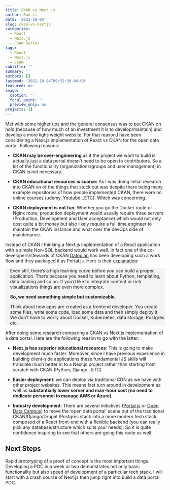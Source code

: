 ```yaml
---
title: CKAN vs Next.js
author: Ran Li
date: '2021-10-04'
slug: ckan-vs-nextjs
categories:
  - React
  - Next.js
  - CKAN Series
tags: 
  - React
  - Next.js
  - CKAN
subtitle: ''
summary: ''
authors: []
lastmod: '2021-10-04T09:52:30-04:00'
featured: no
image:
  caption: ''
  focal_point: ''
  preview_only: no
projects: []
---
```


Met with some higher ups and the general consensus was to put CKAN on hold (because of how much of an investment it is to develop/maintain) and develop a more light-weight website. For that reason,I have been considering a Next.js implementation of React vs CKAN for the open data portal. Following reasons:

-   **CKAN may be over-engineering** as it the project we want to build is actually just a data portal doesn't need to be open to contributors. So a lot of the functionality (organizations/groups and user management) in CKAN is not necessary.

-   **CKAN educational resources is scarce:** As I was doing initial research into CKAN on of the things that stuck out was despite there being many example repositories of how people implemented CKAN, there were no online courses (udemy, Youtube...ETC). Which was concerning.

-   **CKAN deployment is not fun**. Whether you go the Docker route or Nginx route; production deployment would usually require three servers (Production, Development and User acceptance) which would not only cost quite a bit money but also likely require a full time engineer to maintain the CKAN instance and what over the devOps side of maintenance.

Instead of CKAN I thinking a Next.js implementation of a React application with a simple Non-SQL backend would work well. In fact one of the co-developers/stewards of CKAN [Datopian](https://www.datopian.com/) has been developing such a work flow and they packaged it as Portal.js. Here is their [explanation](https://portaljs.org/learn):

::: {style="padding-left: 15px;  background-color:rgb(220, 220, 220, 0.3);"}
Even still, there's a high learning curve before you can build a proper application. That's because you need to learn about Python, templating, data loading and so on. If you'd like to integrate content or rich visualizations things are even more complex.

**So, we need something simple but customizable.**

Think about how apps are created as a frontend developer. You create some files, write some code, load some data and then simply deploy it. We don't have to worry about Docker, Kubernetes, data storage, Postgres etc.
:::

After doing some research comparing a CKAN vs Next.js implementation of a data portal. Here are the following reason to go with the latter:

-   **Next.js has superior educational resources**: This is going to make development much faster. Moreover, since I have previous experience in building client-side applications these fundamental JS skills will translate much better in to a Next.js project rather than starting from scratch with CKAN (Python, Django...ETC).

-   **Easier deployment**: we can deploy via traditional CDN as we have with other project websites. This means fast turn around in development as well as **substantially lower server and man-hour cost (no need to dedicate personnel to manage AWS or Azure)**.

-   **Industry development**: There are several initiatives ([Portal.js](https://portaljs.org/) or [Open Data Campus](https://opendatacampus.com/)) to move the 'open data portal' scene out of the traditional CKAN/Django/Drupal /Postgres stack into a more modern tech stack composed of a React front-end with a flexible backend (you can really pick any database/structure which suits your needs). So it is quite confidence inspiring to see that others are going this route as well.

## Next Steps

Rapid prototyping of a proof of concept is the most important things. Developing a POC in a week or two demonstrates not only basic functionality but also speed of development of a particular tech stack. I will start with a crash course of Next.js then jump right into build a data portal POC.
